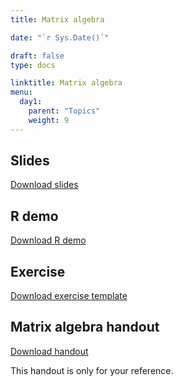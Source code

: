 ---
title: Matrix algebra 

date: "`r Sys.Date()`"

draft: false
type: docs

linktitle: Matrix algebra
menu:
  day1:
    parent: "Topics"
    weight: 9
---

<!-- ## Presentation video -->

<!-- ```{r, echo=F} -->
<!-- blogdown::shortcode("vimeo", "506504682") -->
<!-- ``` -->

## Slides

[Download slides](../../../Course_Modularization/Intro, general, packages/matrixAlgebraSlidesExtra.pptx)

## R demo

[Download R demo](../../../Course_Modularization/Intro, general, packages/Matrix algebra in R - demo.R)

## Exercise

[Download exercise template](../../../Course_Modularization/Intro, general, packages/Matrix algebra in R - template_June2024.Rmd)

<!-- Solutions will be provided upon request. -->

<!-- [Download instructor solutions](../../../Course_Modularization/Intro, general, packages/Matrix algebra in R - solutions.Rmd) -->

## Matrix algebra handout 

[Download handout](../../../Course_Modularization/Intro, general, packages/matrix.algebra.pdf)

This handout is only for your reference.

